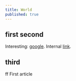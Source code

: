 ```yaml
---
title: World
published: true
---
```


## first second

Interesting: [google](http://www.google.com).
Internal [link](/link).

## third

ff
First article
